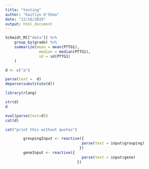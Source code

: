 ```yaml
---
title: "testing"
author: "Kaitlyn O'Shea"
date: "12/16/2019"
output: html_document
---
```


```r
Schmidt_M[["data"]] %>% 
    group_by(grade) %>% 
    summarize(mean = mean(PTTG1), 
               median = median(PTTG1), 
               sd = sd(PTTG1)
    )
```

```r
d <- c("a")

parse(text =  d)
deparse(substitute(d))

library(rlang)

str(d)
d

eval(parse(text=d))
cat(d)

cat("print this without quotes")
```

```r
        groupingInput <- reactive({
                                  parse(text = input$grouping)
                                 })
        geneInput <- reactive({
                                  parse(text = input$gene)
                                })
```

 


